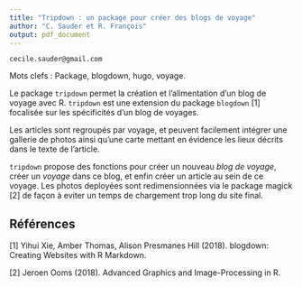 ```yaml
---
title: "Tripdown : un package pour créer des blogs de voyage"
author: "C. Sauder et R. François"
output: pdf_document
---
```



```cecile.sauder@gmail.com```

Mots clefs : Package, blogdown, hugo, voyage.

Le package `tripdown` permet la création et l'alimentation 
d'un blog de voyage avec R. `tripdown` est une extension du package `blogdown` [1]
focalisée sur les spécificités d'un blog de voyages. 

Les articles sont regroupés par voyage, et peuvent facilement 
intégrer une gallerie de photos ainsi qu'une carte mettant en évidence les 
lieux décrits dans le texte de l'article. 

`tripdown` propose des fonctions pour créer un nouveau *blog de voyage*, 
créer un *voyage* dans ce blog, et enfin créer un article au sein de 
ce voyage. Les photos deployées sont redimensionnées via le package 
magick [2] de façon à eviter un 
temps de chargement trop long du site final. 


## Références
[1] Yihui Xie, Amber Thomas, Alison Presmanes Hill (2018). blogdown: Creating Websites with R Markdown.

[2] Jeroen Ooms (2018). Advanced Graphics and Image-Processing in R. 
